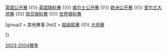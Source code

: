 {{Navbox
|name = 斯诺克赛季03-04
|title = [[2003-2004斯诺克赛季]]

|group1 = [[斯诺克世界排名|积分排名赛]]
|list1 =  [[2003年斯诺克LG杯|LG杯]] {{!}} [[2003年斯诺克英国公开赛|英国公开赛]] {{!}} [[2003年英国锦标赛|英国锦标赛]] {{!}} [[2004年威尔士公开赛|威尔士公开赛]] {{!}} [[2004年欧洲公开赛|欧洲公开赛]] {{!}}  [[2004年爱尔兰大师赛|爱尔兰大师赛]] {{!}}  [[2004年斯诺克球员锦标赛|球员锦标赛]] {{!}} [[2004年斯诺克世界锦标赛|世界锦标赛]] 

|group2 = 其他赛事
|list2 = [[2004年斯诺克超级联赛|超级联赛]] {{!}} [[2004年斯诺克大师赛|大师赛]] 

}}<noinclude>
[[Category:斯诺克模板|2003-2004赛季]]


</noinclude>